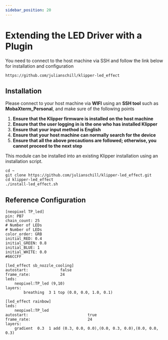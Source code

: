 ```yaml
---
sidebar_position: 20
---
```




# Extending the LED Driver with a Plugin

You need to connect to the host machine via SSH and follow the link below for installation and configuration

```
https://github.com/julianschill/klipper-led_effect
```

## Installation

Please connect to your host machine via **WIFI** using an **SSH tool** such as **MobaXterm_Personal**, and make sure of the following points

1. **Ensure that the Klipper firmware is installed on the host machine**
2. **Ensure that the user logging in is the one who has installed Klipper**
3. **Ensure that your input method is English**
4. **Ensure that your host machine can normally search for the device**
5. **Ensure that all the above precautions are followed; otherwise, you cannot proceed to the next step**

This module can be installed into an existing Klipper installation using an installation script.

```
cd ~
git clone https://github.com/julianschill/klipper-led_effect.git
cd klipper-led_effect
./install-led_effect.sh
```

## Reference Configuration

```
[neopixel TP_led]
pin: PB7
chain_count: 25
# Number of LEDs
# Number of LEDs
color_order: GRB
initial_RED: 0.4    
initial_GREEN: 0.8
initial_BLUE: 1
initial_WHITE: 0.0
#66CCFF 

[led_effect sb_nozzle_cooling]
autostart:              false
frame_rate:             24
leds:
    neopixel:TP_led (9,10)
layers:
        breathing  3 1 top (0.0, 0.0, 1.0, 0.1)

[led_effect rainbow]
leds:
    neopixel:TP_led
autostart:                          true
frame_rate:                         24
layers:
    gradient  0.3  1 add (0.3, 0.0, 0.0),(0.0, 0.3, 0.0),(0.0, 0.0, 0.3)

```